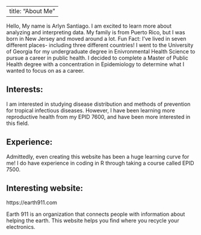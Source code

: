 
---
title: "About Me" 
---
Hello, My name is Arlyn Santiago. I am excited to learn more about analyzing and interpreting data. My family is from Puerto Rico, but I was born in New Jersey and moved around a lot. Fun Fact: I've lived in seven different places- including three different countries! I went to the University of Georgia for my undergraduate degree in Enivronmental Health Science to pursue a career in public health. I decided to complete a Master of Public Health degree with a concentration in Epidemiology to determine what I wanted to focus on as a career.

## Interests:
I am interested in studying disease distribution and methods of prevention for tropical infectious diseases. However, I have been learning more reproductive health from my EPID 7600, and have been more interested in this field.


## Experience:
Admittedly, even creating this website has been a huge learning curve for me! I do have experience in coding in R through taking a course called EPID 7500. 



## Interesting website:
https://earth911.com

Earth 911 is an organization that connects people with information about helping the earth. This website helps you find where you recycle your electronics.

